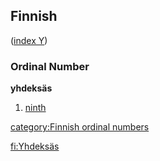 ==Finnish==
([[Wiktionary:Finnish_index_v|index Y]])

===Ordinal Number===
'''yhdeksäs'''
#[[ninth]]

[[category:Finnish ordinal numbers]]

[[fi:Yhdeksäs]]